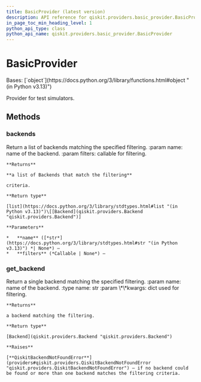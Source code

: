 ```yaml
---
title: BasicProvider (latest version)
description: API reference for qiskit.providers.basic_provider.BasicProvider in the latest version of qiskit
in_page_toc_min_heading_level: 1
python_api_type: class
python_api_name: qiskit.providers.basic_provider.BasicProvider
---
```


# BasicProvider

<Class id="qiskit.providers.basic_provider.BasicProvider" isDedicatedPage={true} github="https://github.com/Qiskit/qiskit/tree/stable/2.1/qiskit/providers/basic_provider/basic_provider.py#L37-L121" signature="qiskit.providers.basic_provider.BasicProvider" modifiers="class">
  Bases: [`object`](https://docs.python.org/3/library/functions.html#object "(in Python v3.13)")

  Provider for test simulators.

  ## Methods

  ### backends

  <Function id="qiskit.providers.basic_provider.BasicProvider.backends" github="https://github.com/Qiskit/qiskit/tree/stable/2.1/qiskit/providers/basic_provider/basic_provider.py#L64-L82" signature="backends(name=None, filters=None)">
    Return a list of backends matching the specified filtering. :param name: name of the backend. :param filters: callable for filtering.

    **Returns**

    **a list of Backends that match the filtering**

    criteria.

    **Return type**

    [list](https://docs.python.org/3/library/stdtypes.html#list "(in Python v3.13)")\[[Backend](qiskit.providers.Backend "qiskit.providers.Backend")]

    **Parameters**

    *   **name** ([*str*](https://docs.python.org/3/library/stdtypes.html#str "(in Python v3.13)") *| None*) –
    *   **filters** (*Callable | None*) –
  </Function>

  ### get\_backend

  <Function id="qiskit.providers.basic_provider.BasicProvider.get_backend" github="https://github.com/Qiskit/qiskit/tree/stable/2.1/qiskit/providers/basic_provider/basic_provider.py#L46-L62" signature="get_backend(name=None, **kwargs)">
    Return a single backend matching the specified filtering. :param name: name of the backend. :type name: str :param \*\*kwargs: dict used for filtering.

    **Returns**

    a backend matching the filtering.

    **Return type**

    [Backend](qiskit.providers.Backend "qiskit.providers.Backend")

    **Raises**

    [**QiskitBackendNotFoundError**](providers#qiskit.providers.QiskitBackendNotFoundError "qiskit.providers.QiskitBackendNotFoundError") – if no backend could be found or more than one backend matches the filtering criteria.
  </Function>
</Class>

